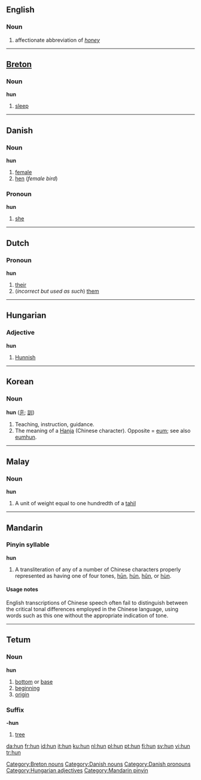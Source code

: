 {{see|Hun|hūn|hún|hǔn|hùn|hûn}}
==English==

===Noun===
{{en-noun|-}}

# {{slang}} affectionate abbreviation of ''[[honey]]''

----

==[[Breton]]==

===Noun===
'''hun'''

# [[sleep]]

[[Category:Breton nouns]]

----

==Danish==

===Noun===
'''hun''' {{c}}

# [[female]]
# [[hen]] (''female bird'')

===Pronoun===
'''hun'''

# [[she]]

[[Category:Danish nouns]]
[[Category:Danish pronouns]]

----

==Dutch==

===Pronoun===
'''hun'''

# [[their]]
# (''incorrect but used as such'') [[them]]

----

==Hungarian==

===Adjective===
'''hun'''

# [[Hunnish]]

[[Category:Hungarian adjectives]]

----

==Korean==

===Noun===
'''hun''' ([[훈]]; [[訓]])

# Teaching, instruction, guidance.
# The meaning of a [[Hanja]] (Chinese character). Opposite = [[eum]]; see also [[eumhun]].

----

==Malay==

===Noun===
'''hun'''

# A unit of weight equal to one hundredth of a [[tahil]]

----

==Mandarin==

===Pinyin syllable===
'''hun'''

# A transliteration of any of a number of Chinese characters properly represented as having one of four tones, [[hūn]], [[hún]], [[hǔn]], or [[hùn]].

====Usage notes====
English transcriptions of Chinese speech often fail to distinguish between the critical tonal differences employed in the Chinese language, using words such as this one without the appropriate indication of tone.

[[Category:Mandarin pinyin]]

----

==Tetum==

===Noun===
'''hun'''

# [[bottom]] or [[base]]
# [[beginning]]
# [[origin]]

===Suffix===
'''-hun'''

# [[tree]]

[[da:hun]]
[[fr:hun]]
[[id:hun]]
[[it:hun]]
[[ku:hun]]
[[nl:hun]]
[[pl:hun]]
[[pt:hun]]
[[fi:hun]]
[[sv:hun]]
[[vi:hun]]
[[tr:hun]]